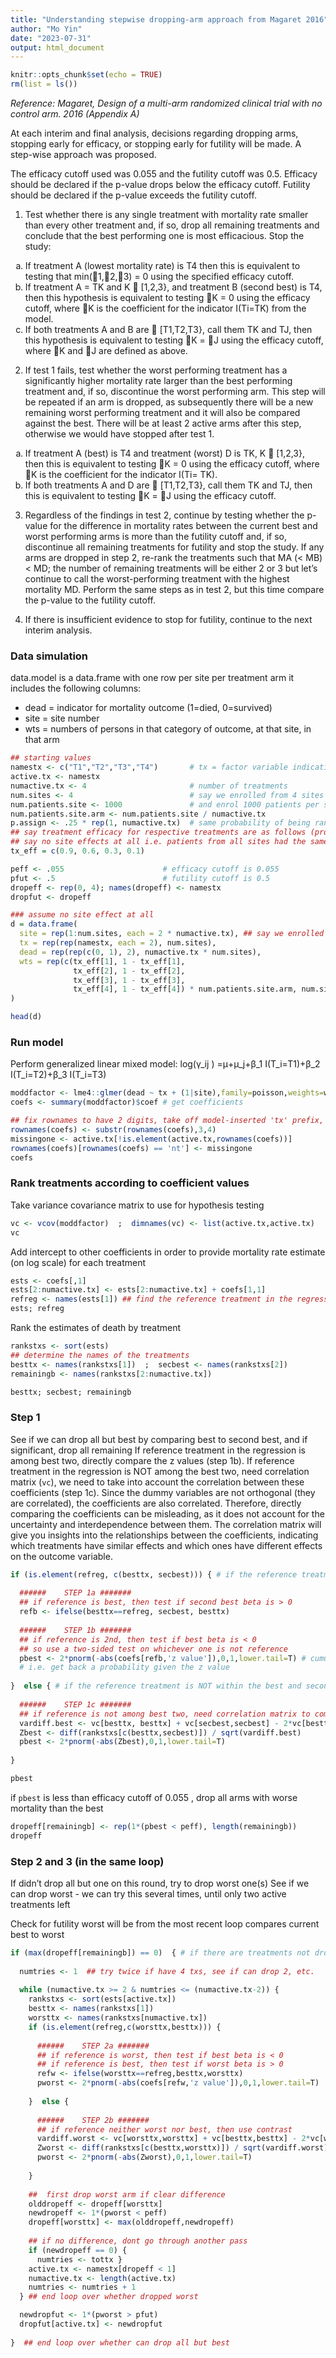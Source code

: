 ```yaml
---
title: "Understanding stepwise dropping-arm approach from Magaret 2016"
author: "Mo Yin"
date: "2023-07-31"
output: html_document
---
```


```r
knitr::opts_chunk$set(echo = TRUE)
rm(list = ls())
```

_Reference: Magaret, Design of a multi-arm randomized clinical trial with no control arm. 2016 (Appendix A)_ 

At each interim and final analysis, decisions regarding dropping arms, stopping early for efficacy, or stopping early for futility will be made. A step-wise approach was proposed. 

The efficacy cutoff used was 0.055 and the futility cutoff was 0.5. Efficacy should be declared if the p-value drops below the efficacy cutoff. Futility should be declared if the p-value exceeds the futility cutoff.

1.	Test whether there is any single treatment with mortality rate smaller than every other treatment and, if so, drop all remaining treatments and conclude that the best performing one is most efficacious.  Stop the study: 
  a.	If treatment A (lowest mortality rate) is T4 then this is equivalent to testing that min(1,2,3) = 0 using the specified efficacy cutoff.  
  b.	If treatment A = TK and K  [1,2,3}, and treatment B (second best) is T4, then this hypothesis is equivalent to testing K = 0 using the efficacy cutoff, where K is the coefficient for the indicator I(Ti=TK) from the model.
  c.	If both treatments A and B are  [T1,T2,T3}, call them TK and TJ, then this hypothesis is equivalent to testing K = J using the efficacy cutoff, where K and J are defined as above.
  
2.	If test 1 fails, test whether the worst performing treatment has a significantly higher mortality rate larger than the best performing treatment and, if so, discontinue the worst performing arm.  This step will be repeated if an arm is dropped, as subsequently there will be a new remaining worst performing treatment and it will also be compared against the best.  There will be at least 2 active arms after this step, otherwise we would have stopped after test 1. 
  a.	If treatment A (best) is T4 and treatment (worst) D is TK, K  [1,2,3}, then this is equivalent to testing K = 0 using the efficacy cutoff, where K is the coefficient for the indicator I(Ti= TK).
  b.	If both treatments A and D are  [T1,T2,T3}, call them TK and TJ, then this is equivalent to testing K = J using the efficacy cutoff.

3.	Regardless of the findings in test 2, continue by testing whether the p-value for the difference in mortality rates between the current best and worst performing arms is more than the futility cutoff and, if so, discontinue all remaining treatments for futility and stop the study.  If any arms are dropped in step 2, re-rank the treatments such that MA (< MB) < MD; the number of remaining treatments will be either 2 or 3 but let’s continue to call the worst-performing treatment with the highest mortality MD.  Perform the same steps as in test 2, but this time compare the p-value to the futility cutoff.

4.	If there is insufficient evidence to stop for futility, continue to the next interim analysis.


### Data simulation 

data.model is a data.frame with one row per site per treatment arm
it includes the following columns:

 - dead = indicator for mortality outcome (1=died, 0=survived)
 - site = site number
 - wts = numbers of persons in that category of outcome, at that site, in that arm

```r

## starting values
namestx <- c("T1","T2","T3","T4")       # tx = factor variable indicating the four arms:  T1, T2, T3, T4
active.tx <- namestx                
numactive.tx <- 4                       # number of treatments 
num.sites <- 4                          # say we enrolled from 4 sites
num.patients.site <- 1000               # and enrol 1000 patients per site
num.patients.site.arm <- num.patients.site / numactive.tx      
p.assign <- .25 * rep(1, numactive.tx)  # same probability of being randomised to any of the treatments 
## say treatment efficacy for respective treatments are as follows (proportion survived), i.e. T1 is clearly the best 
## say no site effects at all i.e. patients from all sites had the same probability of survival
tx_eff = c(0.9, 0.6, 0.3, 0.1) 

peff <- .055                      # efficacy cutoff is 0.055 
pfut <- .5                        # futility cutoff is 0.5
dropeff <- rep(0, 4); names(dropeff) <- namestx
dropfut <- dropeff

### assume no site effect at all 
d = data.frame(
  site = rep(1:num.sites, each = 2 * numactive.tx), ## say we enrolled from 4 sites
  tx = rep(rep(namestx, each = 2), num.sites), 
  dead = rep(rep(c(0, 1), 2), numactive.tx * num.sites),
  wts = rep(c(tx_eff[1], 1 - tx_eff[1], 
              tx_eff[2], 1 - tx_eff[2], 
              tx_eff[3], 1 - tx_eff[3], 
              tx_eff[4], 1 - tx_eff[4]) * num.patients.site.arm, num.sites)
)

head(d)
```

### Run model  

Perform generalized linear mixed model: log⁡(γ_ij )  =μ+μ_j+β_1 I(T_i=T1)+β_2 I(T_i=T2)+β_3 I(T_i=T3)

```r

moddfactor <- lme4::glmer(dead ~ tx + (1|site),family=poisson,weights=wts,data=d) ## run model
coefs <- summary(moddfactor)$coef # get coefficients 

## fix rownames to have 2 digits, take off model-inserted 'tx' prefix, 
rownames(coefs) <- substr(rownames(coefs),3,4) 
missingone <- active.tx[!is.element(active.tx,rownames(coefs))]
rownames(coefs)[rownames(coefs) == 'nt'] <- missingone 
coefs
``` 

### Rank treatments according to coefficient values

Take variance covariance matrix to use for hypothesis testing

```r
vc <- vcov(moddfactor)  ;  dimnames(vc) <- list(active.tx,active.tx)
vc 
```

Add intercept to other coefficients in order to provide mortality rate estimate (on log scale) for each treatment

```r
ests <- coefs[,1]  
ests[2:numactive.tx] <- ests[2:numactive.tx] + coefs[1,1]
refreg <- names(ests[1]) ## find the reference treatment in the regression, which is T1 in this current examples
ests; refreg
```

Rank the estimates of death by treatment
```r
rankstxs <- sort(ests)   
## determine the names of the treatments 
besttx <- names(rankstxs[1])  ;  secbest <- names(rankstxs[2])
remainingb <- names(rankstxs[2:numactive.tx])

besttx; secbest; remainingb
```

### Step 1

See if we can drop all but best by comparing best to second best, and if significant, drop all remaining
If reference treatment in the regression is among best two, directly compare the z values (step 1b).
If reference treatment in the regression is NOT among the best two, need correlation matrix (`vc`), we need to take into account the correlation between these coefficients (step 1c). Since the dummy variables are not orthogonal (they are correlated), the coefficients are also correlated. Therefore, directly comparing the coefficients can be misleading, as it does not account for the uncertainty and interdependence between them. The correlation matrix will give you insights into the relationships between the coefficients, indicating which treatments have similar effects and which ones have different effects on the outcome variable.

```r

if (is.element(refreg, c(besttx, secbest))) { # if the reference treatment is within the best and second best treatments
  
  ######    STEP 1a #######
  ## if reference is best, then test if second best beta is > 0
  refb <- ifelse(besttx==refreg, secbest, besttx)
    
  ######    STEP 1b #######
  ## if reference is 2nd, then test if best beta is < 0
  ## so use a two-sided test on whichever one is not reference
  pbest <- 2*pnorm(-abs(coefs[refb,'z value']),0,1,lower.tail=T) # cumulative distribution function of a standard normal distribution
  # i.e. get back a probability given the z value
  
}  else { # if the reference treatment is NOT within the best and second best treatments
  
  ######    STEP 1c #######
  ## if reference is not among best two, need correlation matrix to compare 
  vardiff.best <- vc[besttx, besttx] + vc[secbest,secbest] - 2*vc[besttx, secbest]
  Zbest <- diff(rankstxs[c(besttx,secbest)]) / sqrt(vardiff.best)
  pbest <- 2*pnorm(-abs(Zbest),0,1,lower.tail=T)  
  
}

pbest

```

if `pbest` is less than efficacy cutoff of 0.055 , drop all arms with worse mortality than the best

```r
dropeff[remainingb] <- rep(1*(pbest < peff), length(remainingb))
dropeff
```

### Step 2 and 3 (in the same loop)

If didn't drop all but one on this round, try to drop worst one(s)
See if we can drop worst - we can try this several times, until only two active treatments left

Check for futility
worst will be from the most recent loop compares current best to worst

```r

if (max(dropeff[remainingb]) == 0)  { # if there are treatments not dropped
  
  numtries <- 1  ## try twice if have 4 txs, see if can drop 2, etc.
  
  while (numactive.tx >= 2 & numtries <= (numactive.tx-2)) { 
    rankstxs <- sort(ests[active.tx])  
    besttx <- names(rankstxs[1])  
    worsttx <- names(rankstxs[numactive.tx])  
    if (is.element(refreg,c(worsttx,besttx))) {
      
      ######    STEP 2a #######
      ## if reference is worst, then test if best beta is < 0
      ## if reference is best, then test if worst beta is > 0
      refw <- ifelse(worsttx==refreg,besttx,worsttx)
      pworst <- 2*pnorm(-abs(coefs[refw,'z value']),0,1,lower.tail=T)
      
    }  else { 
      
      ######    STEP 2b #######
      ## if reference neither worst nor best, then use contrast
      vardiff.worst <- vc[worsttx,worsttx] + vc[besttx,besttx] - 2*vc[worsttx,besttx]
      Zworst <- diff(rankstxs[c(besttx,worsttx)]) / sqrt(vardiff.worst)
      pworst <- 2*pnorm(-abs(Zworst),0,1,lower.tail=T)  
      
    } 
    
    ##  first drop worst arm if clear difference
    olddropeff <- dropeff[worsttx]
    newdropeff <- 1*(pworst < peff)
    dropeff[worsttx] <- max(olddropeff,newdropeff)
    
    ## if no difference, dont go through another pass 
    if (newdropeff == 0) { 
      numtries <- tottx }
    active.tx <- namestx[dropeff < 1]
    numactive.tx <- length(active.tx)
    numtries <- numtries + 1
  } ## end loop over whether dropped worst 

  newdropfut <- 1*(pworst > pfut)
  dropfut[active.tx] <- newdropfut 
  
}  ## end loop over whether can drop all but best


```

